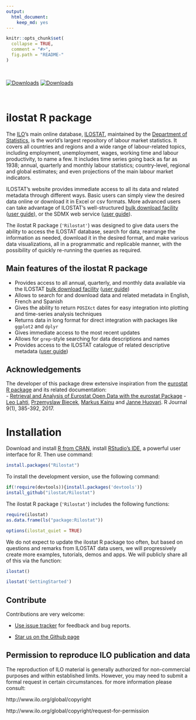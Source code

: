 ```yaml
---
output: 
  html_document: 
    keep_md: yes
---
```



```r
knitr::opts_chunk$set(
  collapse = TRUE,
  comment = "#>",
  fig.path = "README-"
)
```

<br>

[![Downloads](http://cranlogs.r-pkg.org/badges/grand-total/Rilostat)](https://cran.r-project.org/package=Rilostat)
[![Downloads](http://cranlogs.r-pkg.org/badges/Rilostat)](https://cran.r-project.org/package=Rilostat)

<!-- [![AppVeyor Build Status](https://ci.appveyor.com/api/projects/status/github/ilostat/Rilostat?branch=master&svg=true)](https://ci.appveyor.com/project/ilostat/Rilostat) -->
<!-- [![CRAN_Status_Badge](http://www.r-pkg.org/badges/version/Rilostat)](https://cran.r-project.org/package=Rilostat) -->

<br>

# ilostat R package

<!-- README.md is generated from README.Rmd. Please edit that file -->


The [ILO](https://www.ilo.org)'s main online database, [ILOSTAT](https://www.ilo.org/ilostat), maintained by the [Department of Statistics](https://www.ilo.org/stats), 
is the world's largest repository of labour market statistics. It covers all countries and regions and a wide range of labour-related topics, including employment, unemployment, 
wages, working time and labour productivity, to name a few. It includes time series going back as far as 1938; annual, quarterly and monthly labour statistics; country-level, 
regional and global estimates; and even projections of the main labour market indicators.
  
ILOSTAT's website provides immediate access to all its data and related metadata through different ways. Basic users can simply view the desired data online or download it in Excel or csv formats. 
More advanced users can take advantage of ILOSTAT's well-structured [bulk download facility](http://www.ilo.org/ilostat/faces/oracle/webcenter/portalapp/pagehierarchy/Page30.jspx) ([user guide](http://www.ilo.org/ilostat-files/WEB_bulk_download/ILOSTAT_BulkDownload_Guidelines.pdf)), or the SDMX web service ([user guide](http://www.ilo.org/ilostat/content/conn/ILOSTATContentServer/path/Contribution%20Folders/statistics/web_pages/static_pages/technical_page/ilostat_appl/SDMX_User_Guide.pdf)).

  
The ilostat R package (`'Rilostat'`) was designed to give data users the ability to access the ILOSTAT database, search for data, rearrange the information as needed, download it in the desired format, and 
make various data visualizations, all in a programmatic and replicable manner, with the possibility of quickly re-running the queries as required.

## Main features of the ilostat R package 

- Provides access to all annual, quarterly, and monthly data available via the ILOSTAT [bulk download facility](http://www.ilo.org/ilostat/faces/oracle/webcenter/portalapp/pagehierarchy/Page30.jspx) ([user guide](http://www.ilo.org/ilostat-files/WEB_bulk_download/ILOSTAT_BulkDownload_Guidelines.pdf))
- Allows to search for and download data and related metadata in English, French and Spanish
- Gives the ability to return `POSIXct` dates for easy integration into plotting and time-series analysis techniques
- Returns data in long format for direct integration with packages like `ggplot2` and `dplyr`
- Gives immediate access to the most recent updates
- Allows for `grep`-style searching for data descriptions and names
- Provides access to the ILOSTAT catalogue of related descriptive metadata ([user guide](http://www.ilo.org/ilostat/content/conn/ILOSTATContentServer/path/Contribution%20Folders/statistics/web_pages/static_pages/technical_page/ilostat_appl/SDMX_User_Guide.pdf))

## Acknowledgements

The developer of this package drew extensive inspiration from the [eurostat R package](https://CRAN.R-project.org/package=eurostat) and its related documentation:  
  - [Retrieval and Analysis of Eurostat Open Data with the eurostat Package](https://journal.r-project.org/archive/2017/RJ-2017-019/RJ-2017-019.pdf) - [Leo Lahti](https://github.com/antagomir), [Przemyslaw Biecek](https://github.com/pbiecek), [Markus Kainu](https://github.com/muuankarski) and [Janne Huovari](https://github.com/jhuovari). R Journal 9(1), 385-392, 2017.

# Installation

Download and install [R from CRAN](https://cran.r-project.org/), install [RStudio's IDE](http://www.rstudio.com/ide/download/), a powerful user interface for R.
Then use command:
 
```r
install.packages("Rilostat")
```


To install the development version, use the following command:

```r
if(!require(devtools)){install.packages('devtools')}
install_github("ilostat/Rilostat")
```

The ilostat R package (`'Rilostat'`) includes the following functions:

```r
require(ilostat)
as.data.frame(ls("package:Rilostat"))

```

```r
options(ilostat_quiet = TRUE)
```

We do not expect to update the ilostat R package too often, but based on questions and remarks from ILOSTAT 
data users, we will progressively create more examples, 
tutorials, demos and apps. We will publicly share all of this via the function:

```r
ilostat()

ilostat('GettingStarted')
```


## Contribute

Contributions are very welcome:

  * [Use issue tracker](https://github.com/ilostat/Rilostat/issues) for feedback and bug reports.
  
  * [Star us on the Github page](https://github.com/ilostat/Rilostat)
  
## Permission to reproduce ILO publication and data

The reproduction of ILO material is generally authorized for non-commercial purposes and within established limits. 
However, you may need to submit a formal request in certain circumstances. for more information please consult:

http://www.ilo.org/global/copyright 

http://www.ilo.org/global/copyright/request-for-permission
